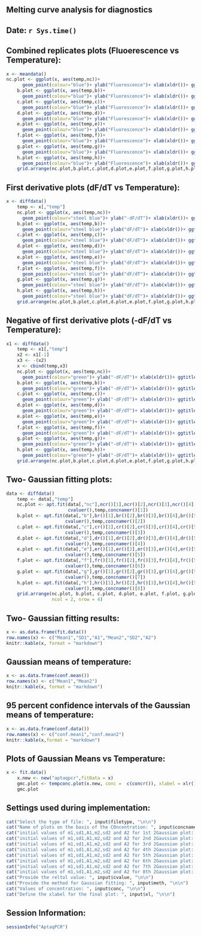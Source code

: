 Melting curve analysis for diagnostics
--------------------------------------------------------------------------

Date: `r Sys.time()`
-----------------------------------------

Combined replicates plots (Fluoerescence vs Temperature):
---------------------------------------------------------
````r
x <- meandata()
nc.plot <- ggplot(x, aes(temp,nc))+
      geom_point(colour="blue")+ ylab("Fluorescence")+ xlab(xldr())+ ggtitle(concnamer()[1])
    b.plot <- ggplot(x, aes(temp,b))+
      geom_point(colour="blue")+ ylab("Fluorescence")+ xlab(xldr())+ ggtitle(concnamer()[2])
    c.plot <- ggplot(x, aes(temp,c))+
      geom_point(colour="blue")+ ylab("Fluorescence")+ xlab(xldr())+ ggtitle(concnamer()[3])
    d.plot <- ggplot(x, aes(temp,d))+
      geom_point(colour="blue")+ ylab("Fluorescence")+ xlab(xldr())+ ggtitle(concnamer()[4])
    e.plot <- ggplot(x, aes(temp,e))+
      geom_point(colour="blue")+ ylab("Fluorescence")+ xlab(xldr())+ ggtitle(concnamer()[5])
    f.plot <- ggplot(x, aes(temp,f))+
      geom_point(colour="blue")+ ylab("Fluorescence")+ xlab(xldr())+ ggtitle(concnamer()[6])
    g.plot <- ggplot(x, aes(temp,g))+
      geom_point(colour="blue")+ ylab("Fluorescence")+ xlab(xldr())+ ggtitle(concnamer()[7])
    h.plot <- ggplot(x, aes(temp,h))+
      geom_point(colour="blue")+ ylab("Fluorescence")+ xlab(xldr())+ ggtitle(concnamer()[8])
    grid.arrange(nc.plot,b.plot,c.plot,d.plot,e.plot,f.plot,g.plot,h.plot,ncol = 2, nrow = 4)
````


First derivative plots (dF/dT vs Temperature):
---------------------------------------------------------
````r
x <- diffdata()
    temp <- x[,"temp"]
    nc.plot <- ggplot(x, aes(temp,nc))+
      geom_point(colour="steel blue")+ ylab("-dF/dT")+ xlab(xldr())+ ggtitle(concnamer()[1])
    b.plot <- ggplot(x, aes(temp,b))+
      geom_point(colour="steel blue")+ ylab("dF/dT")+ xlab(xldr())+ ggtitle(concnamer()[2])
    c.plot <- ggplot(x, aes(temp,c))+
      geom_point(colour="steel blue")+ ylab("dF/dT")+ xlab(xldr())+ ggtitle(concnamer()[3])
    d.plot <- ggplot(x, aes(temp,d))+
      geom_point(colour="steel blue")+ ylab("dF/dT")+ xlab(xldr())+ ggtitle(concnamer()[4])
    e.plot <- ggplot(x, aes(temp,e))+
      geom_point(colour="steel blue")+ ylab("dF/dT")+ xlab(xldr())+ ggtitle(concnamer()[5])
    f.plot <- ggplot(x, aes(temp,f))+
      geom_point(colour="steel blue")+ ylab("dF/dT")+ xlab(xldr())+ ggtitle(concnamer()[6])
    g.plot <- ggplot(x, aes(temp,g))+
      geom_point(colour="steel blue")+ ylab("dF/dT")+ xlab(xldr())+ ggtitle(concnamer()[7])
    h.plot <- ggplot(x, aes(temp,h))+
      geom_point(colour="steel blue")+ ylab("dF/dT")+ xlab(xldr())+ ggtitle(concnamer()[8])
    grid.arrange(nc.plot,b.plot,c.plot,d.plot,e.plot,f.plot,g.plot,h.plot,ncol = 2, nrow = 4)
````


Negative of first derivative plots (-dF/dT vs Temperature):
-------------------------------------------------------------------------------------------
````r
x1 <- diffdata()
    temp <- x1[,"temp"]
    x2 <- x1[-1]
    x3 <- -(x2)
    x <- cbind(temp,x3)
    nc.plot <- ggplot(x, aes(temp,nc))+
      geom_point(colour="green")+ ylab("-dF/dT")+ xlab(xldr())+ ggtitle(concnamer()[1])
    b.plot <- ggplot(x, aes(temp,b))+
      geom_point(colour="green")+ ylab("-dF/dT")+ xlab(xldr())+ ggtitle(concnamer()[2])
    c.plot <- ggplot(x, aes(temp,c))+
      geom_point(colour="green")+ ylab("-dF/dT")+ xlab(xldr())+ ggtitle(concnamer()[3])
    d.plot <- ggplot(x, aes(temp,d))+
      geom_point(colour="green")+ ylab("-dF/dT")+ xlab(xldr())+ ggtitle(concnamer()[4])
    e.plot <- ggplot(x, aes(temp,e))+
      geom_point(colour="green")+ ylab("-dF/dT")+ xlab(xldr())+ ggtitle(concnamer()[5])
    f.plot <- ggplot(x, aes(temp,f))+
      geom_point(colour="green")+ ylab("-dF/dT")+ xlab(xldr())+ ggtitle(concnamer()[6])
    g.plot <- ggplot(x, aes(temp,g))+
      geom_point(colour="green")+ ylab("-dF/dT")+ xlab(xldr())+ ggtitle(concnamer()[7])
    h.plot <- ggplot(x, aes(temp,h))+
      geom_point(colour="green")+ ylab("-dF/dT")+ xlab(xldr())+ ggtitle(concnamer()[8])
    grid.arrange(nc.plot,b.plot,c.plot,d.plot,e.plot,f.plot,g.plot,h.plot,ncol = 2, nrow = 4)
````


Two- Gaussian fitting plots:
-------------------------------------------------------------------------------------------
````r
data <- diffdata()
    temp <- data[,"temp"]
    nc.plot <- apt.fit(data[,"nc"],ncr()[1],ncr()[2],ncr()[3],ncr()[4],ncr()[5],ncr()[6],methr(),
                       cvaluer(),temp,concnamer()[1])
    b.plot <- apt.fit(data[,"b"],br()[1],br()[2],br()[3],br()[4],br()[5],br()[6],methr(),
                      cvaluer(),temp,concnamer()[2])
    c.plot <- apt.fit(data[,"c"],cr()[1],cr()[2],cr()[3],cr()[4],cr()[5],cr()[6],methr(),
                      cvaluer(),temp,concnamer()[3])
    d.plot <- apt.fit(data[,"d"],dr()[1],dr()[2],dr()[3],dr()[4],dr()[5],dr()[6],methr(),
                      cvaluer(),temp,concnamer()[4])
    e.plot <- apt.fit(data[,"e"],er()[1],er()[2],er()[3],er()[4],er()[5],er()[6],methr(),
                      cvaluer(),temp,concnamer()[5])
    f.plot <- apt.fit(data[,"f"],fr()[1],fr()[2],fr()[3],fr()[4],fr()[5],fr()[6],methr(),
                      cvaluer(),temp,concnamer()[6])
    g.plot <- apt.fit(data[,"g"],gr()[1],gr()[2],gr()[3],gr()[4],gr()[5],ncr()[6],methr(),
                      cvaluer(),temp,concnamer()[7])
    h.plot <- apt.fit(data[,"h"],hr()[1],hr()[2],hr()[3],hr()[4],hr()[5],hr()[6],methr(),
                      cvaluer(),temp,concnamer()[8])
    grid.arrange(nc.plot, b.plot, c.plot, d.plot, e.plot, f.plot, g.plot, h.plot,
                 ncol = 2, nrow = 4)
````


Two- Gaussian fitting results:
-------------------------------------------------------------------------------------------
````r
x <- as.data.frame(fit.data())
row.names(x) <- c("Mean1","SD1","A1","Mean2","SD2","A2")
knitr::kable(x, format = "markdown")
````


Gaussian means of temperature:
------------------------------------------------------------------------------------
````r
x <- as.data.frame(conf.mean())
row.names(x) <- c("Mean1","Mean2")
knitr::kable(x, format = "markdown")
````


95 percent confidence intervals of the Gaussian means of temperature:
------------------------------------------------------------------------------------
````r
x <- as.data.frame(conf.data())
row.names(x) <- c("conf.mean1","conf.mean2")
knitr::kable(x,format = "markdown")
````


Plots of Gaussian Means vs Temperature:
------------------------------------------------------------------------------------
````r
x <- fit.data()
    x.new <- new("aptaqpcr",fitData = x)
    gmc.plot <- tempconc.plot(x.new, conc =  c(concr()), xlabel = xlr())
    gmc.plot
````    

    
Settings used during implementation:
--------------------------------------------
````r
cat("Select the type of file: ", input$filetype, "\n\n")
cat("Name of plots on the basis of the COncentration: ", input$concname, "\n\n")
cat("initial values of m1,sd1,A1,m2,sd2 and A2 for 1st 2Gaussian plot: ", input$nc, "\n\n")
cat("initial values of m1,sd1,A1,m2,sd2 and A2 for 2nd 2Gaussian plot: ", input$b, "\n\n")
cat("initial values of m1,sd1,A1,m2,sd2 and A2 for 3rd 2Gaussian plot: ", input$c, "\n\n")
cat("initial values of m1,sd1,A1,m2,sd2 and A2 for 4th 2Gaussian plot: ", input$d, "\n\n")
cat("initial values of m1,sd1,A1,m2,sd2 and A2 for 5th 2Gaussian plot: ", input$e, "\n\n")
cat("initial values of m1,sd1,A1,m2,sd2 and A2 for 6th 2Gaussian plot: ", input$f, "\n\n")
cat("initial values of m1,sd1,A1,m2,sd2 and A2 for 7th 2Gaussian plot: ", input$g, "\n\n")
cat("initial values of m1,sd1,A1,m2,sd2 and A2 for 8th 2Gaussian plot: ", input$h, "\n\n")
cat("Provide the reltol value: ", input$cvalue, "\n\n")
cat("Provide the method for Gaussian fitting: ", input$meth, "\n\n")
cat("Values of concentration: ", input$conc, "\n\n")
cat("Define the xlabel for the final plot: ", input$xl, "\n\n")
````

Session Information:
--------------------------------------------
````r
sessionInfo("AptaqPCR")
````


